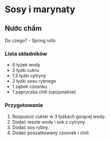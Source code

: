 # Sosy i marynaty

## Nước chấm

Do czego?
- Spring rolls

### Lista składników
- 6 łyżek wody
- 2 łyżki cukru
- 1,5 łyżki cytryny
- 2 łyżki sosu rybnego
- 1 ząbek czosnku
- 1 papryczka chili (opcjonalnie)


### Przygotowanie

1. Rozpuścić cukier w 3 łyżkach gorącej wody.
2. Dodać reszte wody i sok z cytryny.
3. Dodać sos rybny.
4. Dodać poszatkowany czosnek i chili.